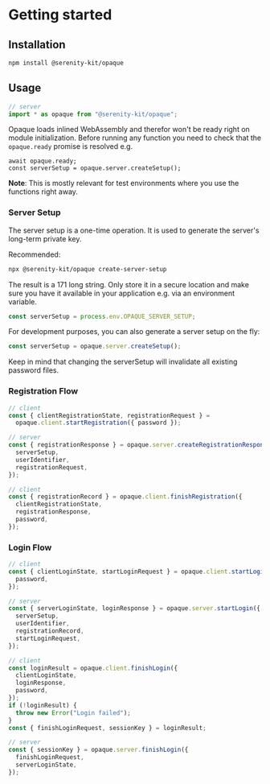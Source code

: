 # Getting started

## Installation

```sh
npm install @serenity-kit/opaque
```

## Usage

```ts
// server
import * as opaque from "@serenity-kit/opaque";
```

Opaque loads inlined WebAssembly and therefor won't be ready right on module initialization. Before running any function you need to check that the `opaque.ready` promise is resolved e.g.

```tsx
await opaque.ready;
const serverSetup = opaque.server.createSetup();
```

**Note**: This is mostly relevant for test environments where you use the functions right away.

### Server Setup

The server setup is a one-time operation. It is used to generate the server's long-term private key.

Recommended:

```bash
npx @serenity-kit/opaque create-server-setup
```

The result is a 171 long string. Only store it in a secure location and make sure you have it available in your application e.g. via an environment variable.

```ts
const serverSetup = process.env.OPAQUE_SERVER_SETUP;
```

For development purposes, you can also generate a server setup on the fly:

```ts
const serverSetup = opaque.server.createSetup();
```

Keep in mind that changing the serverSetup will invalidate all existing password files.

### Registration Flow

```ts
// client
const { clientRegistrationState, registrationRequest } =
  opaque.client.startRegistration({ password });
```

```ts
// server
const { registrationResponse } = opaque.server.createRegistrationResponse({
  serverSetup,
  userIdentifier,
  registrationRequest,
});
```

```ts
// client
const { registrationRecord } = opaque.client.finishRegistration({
  clientRegistrationState,
  registrationResponse,
  password,
});
```

### Login Flow

```ts
// client
const { clientLoginState, startLoginRequest } = opaque.client.startLogin({
  password,
});
```

```ts
// server
const { serverLoginState, loginResponse } = opaque.server.startLogin({
  serverSetup,
  userIdentifier,
  registrationRecord,
  startLoginRequest,
});
```

```ts
// client
const loginResult = opaque.client.finishLogin({
  clientLoginState,
  loginResponse,
  password,
});
if (!loginResult) {
  throw new Error("Login failed");
}
const { finishLoginRequest, sessionKey } = loginResult;
```

```ts
// server
const { sessionKey } = opaque.server.finishLogin({
  finishLoginRequest,
  serverLoginState,
});
```
